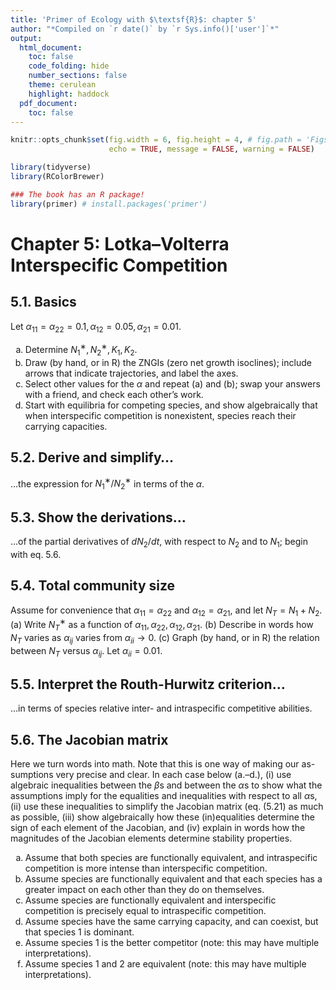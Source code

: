 ```yaml
---
title: 'Primer of Ecology with $\textsf{R}$: chapter 5'
author: "*Compiled on `r date()` by `r Sys.info()['user']`*"
output: 
  html_document:
    toc: false
    code_folding: hide
    number_sections: false
    theme: cerulean
    highlight: haddock
  pdf_document:
    toc: false
---
```


``` r

knitr::opts_chunk$set(fig.width = 6, fig.height = 4, # fig.path = 'Figs/',
                      echo = TRUE, message = FALSE, warning = FALSE)

library(tidyverse)
library(RColorBrewer)

### The book has an R package! 
library(primer) # install.packages('primer')

```

# Chapter 5: Lotka–Volterra Interspecific Competition {.tabset}

## 5.1. Basics

Let $\alpha_{11} = \alpha_{22} = 0.1, \alpha_{12} = 0.05, \alpha_{21} = 0.01$.

(a) Determine $N_1^∗, N_2^∗, K_1, K_2$.
(b) Draw (by hand, or in R) the ZNGIs (zero net growth isoclines); include arrows that indicate trajectories, and label the axes.
(c) Select other values for the $\alpha$ and repeat (a) and (b); swap your answers with a friend, and check each other’s work.
(d) Start with equilibria for competing species, and show algebraically that when interspecific competition is nonexistent, species reach their carrying capacities.

## 5.2. Derive and simplify...

...the expression for $N_1^∗/N_2^∗$ in terms of the $\alpha$.

## 5.3. Show the derivations...

...of the partial derivatives of $dN_2/dt$, with respect to $N_2$ and to $N_1$; begin with eq. 5.6.

## 5.4. Total community size

Assume for convenience that $\alpha_{11} = \alpha_{22}$ and $\alpha_{12} = \alpha_{21}$, and let $N_T = N_1 + N_2$. (a) Write $N_T^∗$ as a function of $\alpha_{11}, \alpha_{22}, \alpha_{12}, \alpha_{21}$.
(b) Describe in words how $N_T$ varies as $\alpha_{ij}$ varies from $\alpha_{ii} \rightarrow 0$.
(c) Graph (by hand, or in R) the relation between $N_T$ versus $\alpha_{ij}$. Let $\alpha_{ii} = 0.01$.

## 5.5. Interpret the Routh-Hurwitz criterion...

...in terms of species relative inter- and intraspecific competitive abilities.

## 5.6. The Jacobian matrix

Here we turn words into math. Note that this is one way of making our as- sumptions very precise and clear. In each case below (a.–d.), (i) use algebraic inequalities between the $\beta$s and between the $\alpha$s to show what the assumptions imply for the equalities and inequalities with respect to all $\alpha$s, (ii) use these inequalities to simplify the Jacobian matrix (eq. (5.21) as much as possible, (iii) show algebraically how these (in)equalities determine the sign of each element of the Jacobian, and (iv) explain in words how the magnitudes of the Jacobian elements determine stability properties.

(a) Assume that both species are functionally equivalent, and intraspecific competition is more intense than interspecific competition.
(b) Assume species are functionally equivalent and that each species has a greater impact on each other than they do on themselves.
(c) Assume species are functionally equivalent and interspecific competition is
precisely equal to intraspecific competition.
(d) Assume species have the same carrying capacity, and can coexist, but that species 1 is dominant.
(e) Assume species 1 is the better competitor (note: this may have multiple interpretations).
(f) Assume species 1 and 2 are equivalent (note: this may have multiple interpretations).